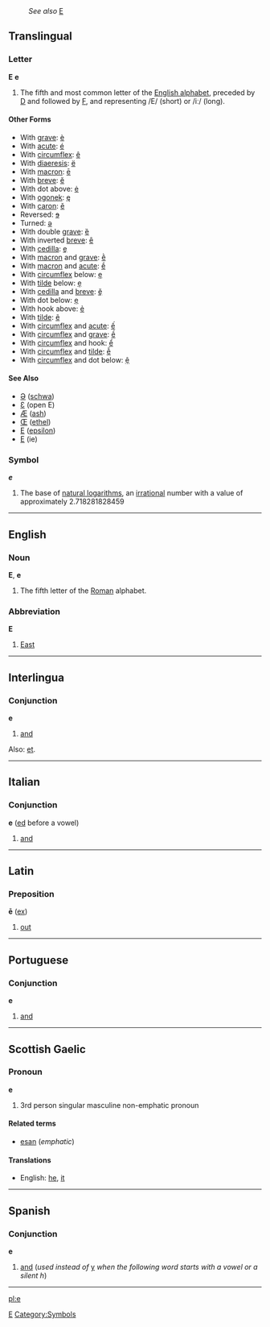 :''See also'' [[E]]
==Translingual==
===Letter===
'''E''' '''e'''

#The fifth and most common letter of the [[Wiktionary:About Roman script|English alphabet]], preceded by [[D]] and followed by [[F]], and representing /E/ (short) or /iː/ (long).
====Other Forms====
*With [[grave]]: [[è]]
*With [[acute]]: [[é]]
*With [[circumflex]]: [[ê]]
*With [[diaeresis]]: [[ë]]
*With [[macron]]: [[ē]]
*With [[breve]]: [[ĕ]]
*With dot above: [[ė]]
*With [[ogonek]]: [[ę]]
*With [[caron]]: [[ě]]
*Reversed: [[ɘ]]
*Turned: [[ǝ]]
*With double [[grave]]: [[ȅ]]
*With inverted [[breve]]: [[ȇ]]
*With [[cedilla]]: [[ȩ]]
*With [[macron]] and [[grave]]: [[ḕ]]
*With [[macron]] and [[acute]]: [[ḗ]]
*With [[circumflex]] below: [[ḙ]]
*With [[tilde]] below: [[ḛ]]
*With [[cedilla]] and [[breve]]: [[ḝ]]
*With dot below: [[ẹ]]
*With hook above: [[ẻ]]
*With [[tilde]]: [[ẽ]]
*With [[circumflex]] and [[acute]]: [[ế]]
*With [[circumflex]] and [[grave]]: [[ề]]
*With [[circumflex]] and hook: [[ể]]
*With [[circumflex]] and [[tilde]]: [[ễ]]
*With [[circumflex]] and dot below: [[ệ]]
====See Also====
*[[Ə]] ([[schwa]])
*[[Ɛ]] (open E)
*[[Æ]] ([[ash]])
*[[Œ]] ([[ethel]])
*[[Ε]] ([[epsilon]])
*[[Е]] (ie)

===Symbol===
'''''e'''''
#{{mathematics}} The base of [[natural logarithm]]s, an [[irrational]] number with a value of approximately 2.718281828459
[[Category:Latin letters|E]]
----

==English==
===Noun===
'''E''', '''e'''
#The fifth letter of the [[Roman]] alphabet.



===Abbreviation===
'''E'''
#[[East]]

----
==Interlingua==
===Conjunction===
'''e'''

#[[and]]

Also: [[et]].

----
==Italian==
===Conjunction===
'''e''' ([[ed]] before a vowel)

#[[and]]

----

==Latin==
===Preposition===
'''ē''' ([[ex]])

# [[out]] 

----
==Portuguese==
===Conjunction===
'''e'''

#[[and]]

----
==Scottish Gaelic==
===Pronoun===
'''e'''

# 3rd person singular masculine non-emphatic pronoun

====Related terms====
*[[esan]] (''emphatic'')

====Translations====
*English: [[he]], [[it]]

----

==Spanish==
===Conjunction===
'''e'''

#[[and]] (''used instead of'' [[y#Spanish|y]] ''when the following word starts with a vowel or a silent h'')

----

[[Category:Symbols]]
[[pl:e]]